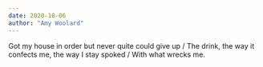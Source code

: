 ```yaml
---
date: 2020-10-06
author: "Amy Woolard"
---
```


Got my house in order but never quite could give up /
The drink, the way it confects me, the way I stay spoked /
With what wrecks me.
